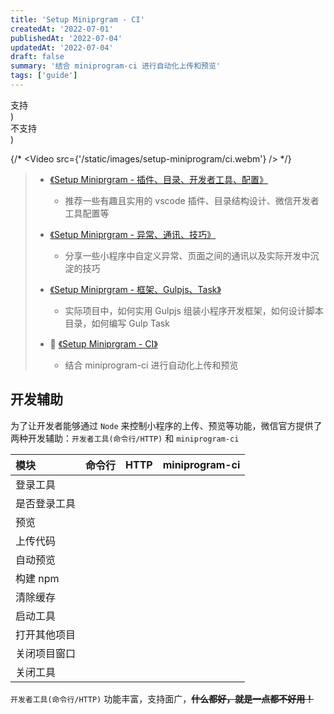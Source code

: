 ```yaml
---
title: 'Setup Miniprgram - CI'
createdAt: '2022-07-01'
publishedAt: '2022-07-04'
updatedAt: '2022-07-04'
draft: false
summary: '结合 miniprogram-ci 进行自动化上传和预览'
tags: ['guide']
---
```



  <div className="flex items-center justify-center font-mono text-green-500">
    <AiOutlineCheckCircle />
    <span>支持</span>
  </div>
)

  <div className="flex items-center justify-center font-mono text-red-500">
    <AiOutlineCloseCircle />
    <span>不支持</span>
  </div>
)

{/* <Video src={'/static/images/setup-miniprogram/ci.webm'} /> */}

> - [《Setup Miniprgram - 插件、目录、开发者工具、配置》](/posts/setup-miniprogram/part-1)
>
>   - 推荐一些有趣且实用的 vscode 插件、目录结构设计、微信开发者工具配置等
>
> - [《Setup Miniprgram - 异常、通讯、技巧》](/posts/setup-miniprogram/part-2)
>
>   - 分享一些小程序中自定义异常、页面之间的通讯以及实际开发中沉淀的技巧
>
> - [《Setup Miniprgram - 框架、Gulpjs、Task》](/posts/setup-miniprogram/part-3)
>
>   - 实际项目中，如何实用 Gulpjs 组装小程序开发框架，如何设计脚本目录，如何编写 Gulp Task
>
> - :rainbow: [《Setup Miniprgram - CI》](/posts/setup-miniprogram/part-4)
>
>   - 结合 miniprogram-ci 进行自动化上传和预览

## 开发辅助

为了让开发者能够通过 `Node` 来控制小程序的上传、预览等功能，微信官方提供了两种开发辅助：`开发者工具(命令行/HTTP)` 和 `miniprogram-ci`

| 模块         |     命令行      |      HTTP       |   miniprogram-ci   |
| :----------- | :-------------: | :-------------: | :----------------: |
| 登录工具     | <SupportIcon /> | <SupportIcon /> | <NotSupportIcon /> |
| 是否登录工具 | <SupportIcon /> | <SupportIcon /> | <NotSupportIcon /> |
| 预览         | <SupportIcon /> | <SupportIcon /> |  <SupportIcon />   |
| 上传代码     | <SupportIcon /> | <SupportIcon /> |  <SupportIcon />   |
| 自动预览     | <SupportIcon /> | <SupportIcon /> | <NotSupportIcon /> |
| 构建 npm     | <SupportIcon /> | <SupportIcon /> |  <SupportIcon />   |
| 清除缓存     | <SupportIcon /> | <SupportIcon /> | <NotSupportIcon /> |
| 启动工具     | <SupportIcon /> | <SupportIcon /> | <NotSupportIcon /> |
| 打开其他项目 | <SupportIcon /> | <SupportIcon /> | <NotSupportIcon /> |
| 关闭项目窗口 | <SupportIcon /> | <SupportIcon /> | <NotSupportIcon /> |
| 关闭工具     | <SupportIcon /> | <SupportIcon /> | <NotSupportIcon /> |

`开发者工具(命令行/HTTP)` 功能丰富，支持面广，~~**什么都好，就是一点都不好用！**~~
